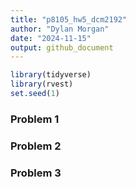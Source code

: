```yaml
---
title: "p8105_hw5_dcm2192"
author: "Dylan Morgan"
date: "2024-11-15"
output: github_document
---
```


```r
library(tidyverse)
library(rvest)
set.seed(1)
```

### Problem 1


### Problem 2


### Problem 3


